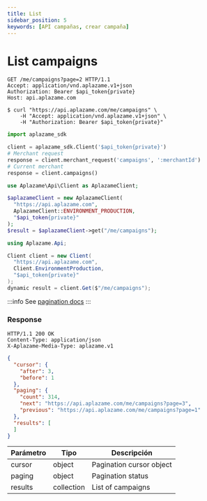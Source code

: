 ```yaml
---
title: List
sidebar_position: 5
keywords: [API campañas, crear campaña]
---
```


# List campaigns

<Tabs>
  <TabItem value="http" label="http">

```http
GET /me/campaigns?page=2 HTTP/1.1
Accept: application/vnd.aplazame.v1+json
Authorization: Bearer $api_token{private}
Host: api.aplazame.com
```
  </TabItem>
  <TabItem value="shell" label="shell">

```shell
$ curl "https://api.aplazame.com/me/campaigns" \
    -H "Accept: application/vnd.aplazame.v1+json" \
    -H "Authorization: Bearer $api_token{private}"
```
  </TabItem>
  <TabItem value="python" label="python">

```python
import aplazame_sdk

client = aplazame_sdk.Client('$api_token{private}')
# Merchant request
response = client.merchant_request('campaigns', ':merchantId')
# Current merchant
response = client.campaigns()
```
  </TabItem>
  <TabItem value="php" label="php">

```php
use Aplazame\Api\Client as AplazameClient;

$aplazameClient = new AplazameClient(
  "https://api.aplazame.com",
  AplazameClient::ENVIRONMENT_PRODUCTION,
  "$api_token{private}"
);
$result = $aplazameClient->get("/me/campaigns");
```
  </TabItem>
  <TabItem value="c" label="C#">

```cs
using Aplazame.Api;

Client client = new Client(
  "https://api.aplazame.com",
  Client.EnvironmentProduction,
  "$api_token{private}"
);
dynamic result = client.Get($"/me/campaigns");
```
  </TabItem>
</Tabs>

:::info
See [pagination docs](../api-reference/#pagination)
:::

### Response

```http
HTTP/1.1 200 OK
Content-Type: application/json
X-Aplazame-Media-Type: aplazame.v1
```
```json
{
  "cursor": {
    "after": 3,
    "before": 1
  },
  "paging": {
    "count": 314,
    "next": "https://api.aplazame.com/me/campaigns?page=3",
    "previous": "https://api.aplazame.com/me/campaigns?page=1"
  },
  "results": [
  ]
}
```

|<t id="table.parameter">Parámetro</t> | <t id="table.type">Tipo</t> | <t id="table.description">Descripción</t>|
|---------|---------|---------|
cursor | object | Pagination cursor object
paging | object | Pagination status
results | collection | List of campaigns
